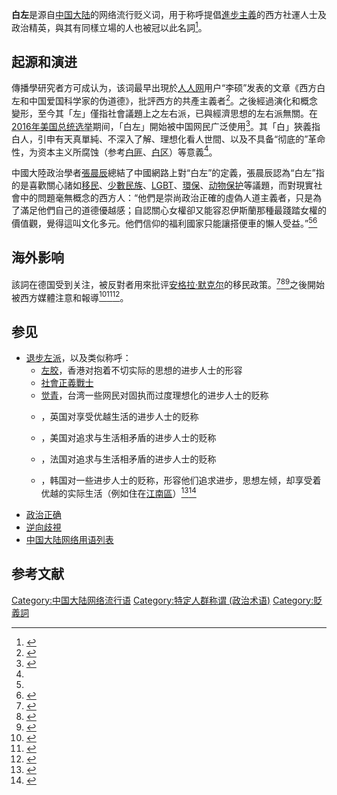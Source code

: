 {{noteTA
|G1=IT
|G2=People
}}
'''白左'''是源自[[中国大陆|中国大陆]]的网络流行贬义词，用于称呼提倡[[進步主義|進步主義]]的西方社運人士及政治精英，與其有同樣立場的人也被冠以此名詞<ref name=hk01_20180921>{{Cite web |url=https://www.hk01.com/%E5%88%86%E6%9E%90%E8%A9%95%E8%AB%96/238511/%E8%8F%AF%E8%A3%94%E5%B0%91%E5%A5%B3%E8%A2%AB%E9%9B%A3%E6%B0%91%E6%AE%BA%E5%AE%B3-%E6%9D%9C%E9%AD%AF%E5%A4%9A%E4%BD%8E%E8%AA%BF%E8%99%95%E7%90%86-%E5%8A%A0%E6%8B%BF%E5%A4%A7-%E6%94%BF%E6%B2%BB%E6%AD%A3%E7%A2%BA-%E6%8B%9B%E9%9D%9E%E8%AD%B0 |title=華裔少女被難民殺害　杜魯多低調處理　加拿大「政治正確」招非議 |publisher=香港01 |date=2018-09-21 |access-date=2018-09-27 |archive-date=2018-09-27 |archive-url=https://web.archive.org/web/20180927204321/https://www.hk01.com/%E5%88%86%E6%9E%90%E8%A9%95%E8%AB%96/238511/%E8%8F%AF%E8%A3%94%E5%B0%91%E5%A5%B3%E8%A2%AB%E9%9B%A3%E6%B0%91%E6%AE%BA%E5%AE%B3-%E6%9D%9C%E9%AD%AF%E5%A4%9A%E4%BD%8E%E8%AA%BF%E8%99%95%E7%90%86-%E5%8A%A0%E6%8B%BF%E5%A4%A7-%E6%94%BF%E6%B2%BB%E6%AD%A3%E7%A2%BA-%E6%8B%9B%E9%9D%9E%E8%AD%B0 |dead-url=no }}</ref>。

==起源和演进==
傳播學研究者方可成认为，该词最早出現於[[人人网|人人网]]用户“李硕”发表的文章《西方白左和中国爱国科学家的伪道德》，批評西方的共產主義者<ref name=hy157>{{Cite web|url=http://www.szhgh.com/Article/wsds/culture/2017-12-10/155367.html|title=方可成：“白左”污名化与社会达尔文主义|date=2017-12-10|access-date=2018-06-06|author=方可成|website=红歌会网|language=Zh-hans|dead-url=no|archive-url=https://web.archive.org/web/20180606173644/http://www.szhgh.com/Article/wsds/culture/2017-12-10/155367.html|archive-date=2018-06-06}}</ref>。之後經過演化和概念變形，至今其「左」僅指社會議題上之左右派，已與經濟思想的左右派無關。在[[2016年美国总统选举|2016年美国总统选举]]期间，「白左」開始被中国网民广泛使用<ref name=Zhang20170511>{{Cite web |url=https://www.opendemocracy.net/digitaliberties/chenchen-zhang/curious-rise-of-white-left-as-chinese-internet-insult |script-title=en:The curious rise of the ‘white left’ as a Chinese internet insult |author=Chenchen Zhang |website=openDemocracy |date=2017-05-11 |access-date=2018-06-24 |archive-date=2017-06-10 |archive-url=https://web.archive.org/web/20170610110711/https://www.opendemocracy.net/digitaliberties/chenchen-zhang/curious-rise-of-white-left-as-chinese-internet-insult |dead-url=no }}</ref>。其「白」狹義指白人，引申有天真單純、不深入了解、理想化看人世間、以及不具备“彻底的”革命性，为资本主义所腐蚀（参考[[白匪|白匪]]、[[白区|白区]]）等意義<ref name=hy157 />。

中國大陸政治學者[[張晨辰|張晨辰]]總結了中國網路上對“白左”的定義，張晨辰認為“白左”指的是喜歡關心諸如[[移民|移民]]、[[少數民族|少數民族]]、[[LGBT|LGBT]]、[[環保|環保]]、[[动物保护|动物保护]]等議題，而對現實社會中的問題毫無概念的西方人：“他們是崇尚政治正確的虛偽人道主義者，只是為了滿足他們自己的道德優越感；自認關心女權卻又能容忍伊斯蘭那種最踐踏女權的價值觀，覺得這叫文化多元。他們信仰的福利國家只能讓搭便車的懶人受益。”<ref name=Zhang20170511/><ref name=sina20170525>{{Cite web |url=http://edu.sina.com.cn/en/2017-05-25/doc-ifyfqvmh8843093.shtml |title=双语：中国网民为什么讨厌“白左” |date=2017-05-25 |access-date=2018-06-24 |archive-date=2019-03-06 |archive-url=https://web.archive.org/web/20190306220314/http://edu.sina.com.cn/en/2017-05-25/doc-ifyfqvmh8843093.shtml |dead-url=no }}</ref>

==海外影响==
該詞在德国受到关注，被反對者用來批评[[安格拉·默克尔|安格拉·默克尔]]的移民政策。<ref name=":0">{{Cite news|url=https://www.welt.de/politik/ausland/article170917663/Chinesen-verspotten-Merkel-als-naiven-weissen-Gutmenschen.html|script-title=de:„Baizuo“: Chinesen verspotten Merkel als naiven weißen Gutmenschen|last=Graw|first=Ansgar|date=2017-11-23|work=WELT|access-date=2017-12-10|deadurl=no|archiveurl=https://web.archive.org/web/20171128075643/https://www.welt.de/politik/ausland/article170917663/Chinesen-verspotten-Merkel-als-naiven-weissen-Gutmenschen.html|archivedate=2017-11-28|language=de}}</ref><ref name=":1">{{Cite news|url=https://www.epochtimes.de/politik/welt/merics-studie-chinas-internetuser-nennen-merkel-baizuo-arrogante-westler-die-sich-fuer-die-retter-halten-a2276520.html|script-title=de:MERICS-Studie: Chinas Internetuser nennen Merkel „Baizuo“ – „Arrogante Westler, die sich für die Retter halten“|date=2017-11-25|website=Epoch Times|access-date=2017-12-11|language=de|deadurl=no|archiveurl=https://web.archive.org/web/20171212084148/http://www.epochtimes.de/politik/welt/merics-studie-chinas-internetuser-nennen-merkel-baizuo-arrogante-westler-die-sich-fuer-die-retter-halten-a2276520.html|archivedate=2017-12-12}}</ref><ref name=":2">{{Cite news|url=https://www.focus.de/politik/deutschland/sie-schimpfen-sie-baizou-chinesen-verspotten-merkel-als-naiven-gutmenschen-und-sprechen-von-merkels-ende_id_7890830.html|script-title=de:Nach dem Jamaika-Aus wird Merkel in China als „naive, weiße Westlerin“ verspottet|last=Online|first=FOCUS|work=FOCUS Online|access-date=2017-12-11|language=de|deadurl=no|archiveurl=https://web.archive.org/web/20171212104636/http://www.focus.de/politik/deutschland/sie-schimpfen-sie-baizou-chinesen-verspotten-merkel-als-naiven-gutmenschen-und-sprechen-von-merkels-ende_id_7890830.html|archivedate=2017-12-12|df=}}</ref>之後開始被西方媒體注意和報導<ref>{{Cite web|url=http://www.globaltimes.cn/content/1048021.shtml|title=Chinese baizuo gibe a rebuttal to West’s moral superiority|language=en|author=Zhang Yi|date=2017-05-22|access-date=2018-01-06|dead-url=no|archive-url=https://web.archive.org/web/20170529031151/http://www.globaltimes.cn/content/1048021.shtml|archive-date=2017-05-29}}</ref><ref>{{Cite news|url=https://www.hongkongfp.com/2017/05/20/curious-rise-white-left-chinese-internet-insult/|script-title=en:The curious rise of the ‘white left’ as a Chinese internet insult|date=2017-05-20|work=Hong Kong Free Press HKFP|access-date=2017-12-12|language=en|deadurl=no|archiveurl=https://web.archive.org/web/20171212193107/https://www.hongkongfp.com/2017/05/20/curious-rise-white-left-chinese-internet-insult/|archivedate=2017-12-12|df=}}</ref><ref>{{Cite news|url=https://eastwest.eu/it/opinioni/sogno-cinese/cina-tra-alt-right-e-populismi-la-gente-contro-i-radical-chic|title=Cina tra Alt-right e populismi: la gente contro i radical chic|last=Pieranni|first=Simone|access-date=2017-12-11|language=it|date=2017-05-16|deadurl=yes|archiveurl=https://web.archive.org/web/20170703224614/http://eastwest.eu/it/opinioni/sogno-cinese/cina-tra-alt-right-e-populismi-la-gente-contro-i-radical-chic|archivedate=2017-07-03}}</ref>。

==参见==
* [[退步左派|退步左派]]，以及类似称呼：
** [[左胶|左胶]]，香港对抱着不切实际的思想的进步人士的形容
** [[社會正義戰士|社會正義戰士]]
** [[覺醒青年|觉青]]，台湾一些网民对固执而过度理想化的进步人士的贬称
** {{Tsl|en|Champagne socialist|香槟社会主义者}}，英国对享受优越生活的进步人士的贬称
** {{Tsl|en|Limousine liberals|豪华轿车自由主义者}}，美国对追求与生活相矛盾的进步人士的贬称
** {{link-fr|魚子醬左派|Gauche caviar}}，法国对追求与生活相矛盾的进步人士的贬称
** {{Tsl|ko|강남좌파|江南左派}}，韩国对一些进步人士的贬称，形容他们追求进步，思想左倾，却享受着优越的实际生活（例如住在[[江南區_(首爾特別市)|江南區]]）<ref>{{Cite web|title=让江南左派欢欣鼓舞吧|url=https://chinese.joins.com/news/articleView.html?idxno=13672|date=2009-08-13|publisher=[[中央日报|中央日报]]|quote=我们的左派自动接受了欧洲右派扣上的成见，对二律背反的结果感到困惑。声称为了平民，去高级餐厅就会感到羞愧；声称为劳动者斗争，去海外旅行就会感到难为情。这样的双重态度和价值观的混乱在上届政权集中起来，突然生活富裕的在野运动圈出身的人士、因政府增加的援助金和赞助金而忽然享受高品质文化生活的文化界人士、呐喊全面教育却将子女送到国外留学的全国教职员工会教师也与之无异。……韩国的“江南左派”彻底地否定了马克思的该命题，“存在”和“意识”完全分离。}}</ref><ref>{{Cite web|title=作为“进步”人士活着真的很难|url=https://www.donga.com/cn/article/all/20190615/1761688/1|date=2019-06-15|publisher=[[东亚日报|东亚日报]]}}</ref>
* [[政治正确|政治正确]]
* [[逆向歧視|逆向歧視]]
* [[中国大陆网络用语列表|中国大陆网络用语列表]]

==参考文献==
{{reflist|2}}

[[Category:中国大陆网络流行语|Category:中国大陆网络流行语]]
[[Category:特定人群称谓_(政治术语)|Category:特定人群称谓 (政治术语)]]
[[Category:貶義詞|Category:貶義詞]]